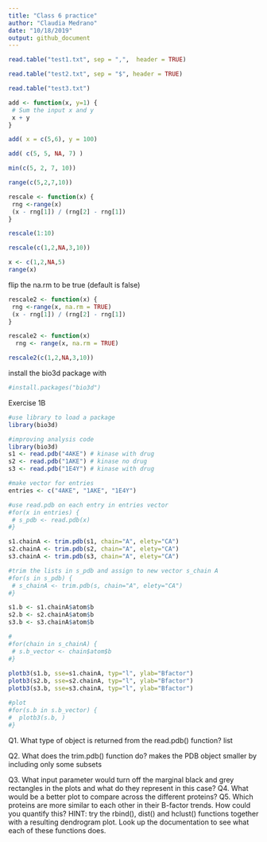 ```yaml
---
title: "Class 6 practice"
author: "Claudia Medrano"
date: "10/18/2019"
output: github_document
---
```


```r
read.table("test1.txt", sep = ",",  header = TRUE)
```

```r
read.table("test2.txt", sep = "$", header = TRUE)
```

```r
read.table("test3.txt")
```

```r
add <- function(x, y=1) {
 # Sum the input x and y
 x + y
}
```

```r
add( x = c(5,6), y = 100)
```


```r
add( c(5, 5, NA, 7) )
```






```r
min(c(5, 2, 7, 10))
```
```r
range(c(5,2,7,10))
```


```r
rescale <- function(x) {
 rng <-range(x)
 (x - rng[1]) / (rng[2] - rng[1])
}

```

```r
rescale(1:10)
```

```r
rescale(c(1,2,NA,3,10))
```

```r
x <- c(1,2,NA,5)
range(x)
```

flip the na.rm to be true (default is false)
```r
rescale2 <- function(x) {
 rng <-range(x, na.rm = TRUE)
 (x - rng[1]) / (rng[2] - rng[1])
}
```

```r
rescale2 <- function(x)
  rng <- range(x, na.rm = TRUE)

```

```r
rescale2(c(1,2,NA,3,10))
```

install the bio3d package with
```r
#install.packages("bio3d")
```

Exercise 1B

```r
#use library to load a package
library(bio3d)

#improving analysis code
library(bio3d)
s1 <- read.pdb("4AKE") # kinase with drug
s2 <- read.pdb("1AKE") # kinase no drug
s3 <- read.pdb("1E4Y") # kinase with drug

#make vector for entries
entries <- c("4AKE", "1AKE", "1E4Y")

#use read.pdb on each entry in entries vector
#for(x in entries) {
 # s_pdb <- read.pdb(x)
#}

s1.chainA <- trim.pdb(s1, chain="A", elety="CA")
s2.chainA <- trim.pdb(s2, chain="A", elety="CA")
s3.chainA <- trim.pdb(s3, chain="A", elety="CA")

#trim the lists in s_pdb and assign to new vector s_chain A
#for(s in s_pdb) {
 # s_chainA <- trim.pdb(s, chain="A", elety="CA")
#}

s1.b <- s1.chainA$atom$b
s2.b <- s2.chainA$atom$b
s3.b <- s3.chainA$atom$b

#
#for(chain in s_chainA) {
 # s.b_vector <- chain$atom$b
#}
  
plotb3(s1.b, sse=s1.chainA, typ="l", ylab="Bfactor")
plotb3(s2.b, sse=s2.chainA, typ="l", ylab="Bfactor")
plotb3(s3.b, sse=s3.chainA, typ="l", ylab="Bfactor")

#plot 
#for(s.b in s.b_vector) {
#  plotb3(s.b, )
#}
```

Q1. What type of object is returned from the read.pdb() function?
 list 

Q2. What does the trim.pdb() function do?
makes the PDB object smaller by including only some subsets

Q3. What input parameter would turn off the marginal black and grey rectangles in the
plots and what do they represent in this case?
Q4. What would be a better plot to compare across the different proteins?
Q5. Which proteins are more similar to each other in their B-factor trends. How could
you quantify this? HINT: try the rbind(), dist() and hclust() functions together with a
resulting dendrogram plot. Look up the documentation to see what each of these
functions does.

